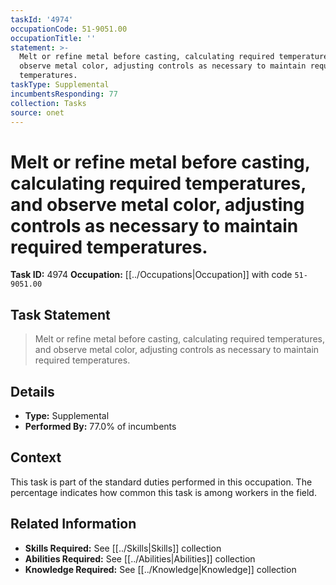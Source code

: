 ```yaml
---
taskId: '4974'
occupationCode: 51-9051.00
occupationTitle: ''
statement: >-
  Melt or refine metal before casting, calculating required temperatures, and
  observe metal color, adjusting controls as necessary to maintain required
  temperatures.
taskType: Supplemental
incumbentsResponding: 77
collection: Tasks
source: onet
---
```

# Melt or refine metal before casting, calculating required temperatures, and observe metal color, adjusting controls as necessary to maintain required temperatures.

**Task ID:** 4974
**Occupation:** [[../Occupations|Occupation]] with code `51-9051.00`

## Task Statement

> Melt or refine metal before casting, calculating required temperatures, and observe metal color, adjusting controls as necessary to maintain required temperatures.

## Details

- **Type:** Supplemental
- **Performed By:** 77.0% of incumbents

## Context

This task is part of the standard duties performed in this occupation. The percentage indicates how common this task is among workers in the field.

## Related Information

- **Skills Required:** See [[../Skills|Skills]] collection
- **Abilities Required:** See [[../Abilities|Abilities]] collection
- **Knowledge Required:** See [[../Knowledge|Knowledge]] collection
